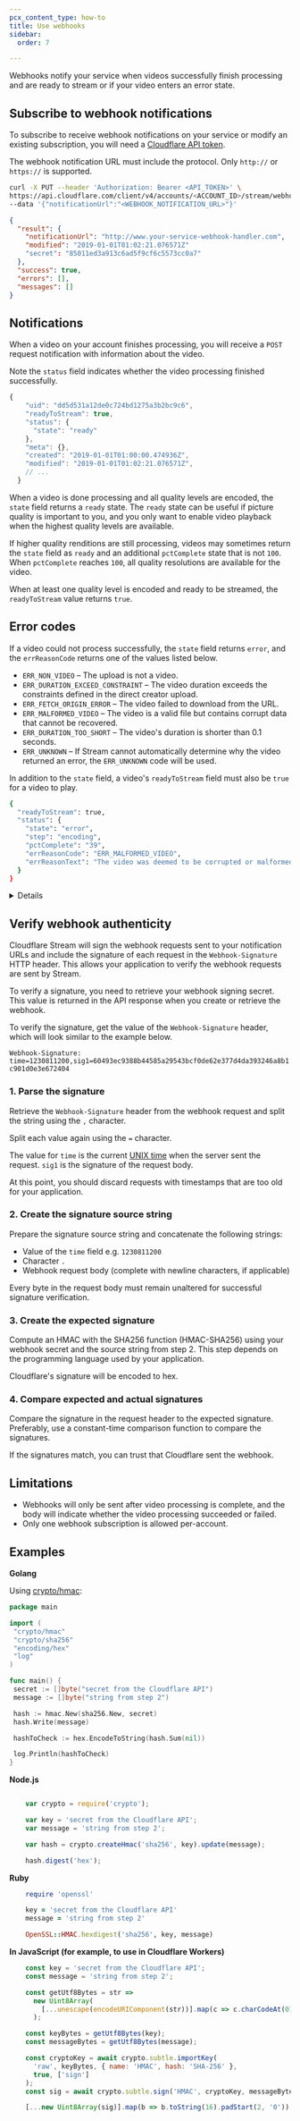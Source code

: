 ```yaml
---
pcx_content_type: how-to
title: Use webhooks
sidebar:
  order: 7

---
```



Webhooks notify your service when videos successfully finish processing and are ready to stream or if your video enters an error state.

## Subscribe to webhook notifications

To subscribe to receive webhook notifications on your service or modify an existing subscription, you will need a [Cloudflare API token](https://dash.cloudflare.com/profile/api-tokens).

The webhook notification URL must include the protocol. Only `http://` or `https://` is supported.

```bash
curl -X PUT --header 'Authorization: Bearer <API_TOKEN>' \
https://api.cloudflare.com/client/v4/accounts/<ACCOUNT_ID>/stream/webhook \
--data '{"notificationUrl":"<WEBHOOK_NOTIFICATION_URL>"}'
```

```json title="Example response"
{
  "result": {
    "notificationUrl": "http://www.your-service-webhook-handler.com",
    "modified": "2019-01-01T01:02:21.076571Z"
    "secret": "85011ed3a913c6ad5f9cf6c5573cc0a7"
  },
  "success": true,
  "errors": [],
  "messages": []
}
```

## Notifications

When a video on your account finishes processing, you will receive a `POST` request notification with information about the video.

Note the `status` field indicates whether the video processing finished successfully.

```javascript title="Example POST request body sent in response to successful encoding"
{
    "uid": "dd5d531a12de0c724bd1275a3b2bc9c6",
    "readyToStream": true,
    "status": {
      "state": "ready"
    },
    "meta": {},
    "created": "2019-01-01T01:00:00.474936Z",
    "modified": "2019-01-01T01:02:21.076571Z",
    // ...
  }
```

When a video is done processing and all quality levels are encoded, the `state` field returns a `ready` state. The `ready` state can be useful if picture quality is important to you, and you only want to enable video playback when the highest quality levels are available.

If higher quality renditions are still processing, videos may sometimes return the `state` field as `ready` and an additional `pctComplete` state that is not `100`. When `pctComplete` reaches `100`, all quality resolutions are available for the video.

When at least one quality level is encoded and ready to be streamed, the `readyToStream` value returns `true`.

## Error codes

If a video could not process successfully, the `state` field returns `error`, and the `errReasonCode` returns one of the values listed below.

* `ERR_NON_VIDEO` – The upload is not a video.
* `ERR_DURATION_EXCEED_CONSTRAINT` – The video duration exceeds the constraints defined in the direct creator upload.
* `ERR_FETCH_ORIGIN_ERROR` – The video failed to download from the URL.
* `ERR_MALFORMED_VIDEO` – The video is a valid file but contains corrupt data that cannot be recovered.
* `ERR_DURATION_TOO_SHORT` – The video's duration is shorter than 0.1 seconds.
* `ERR_UNKNOWN` – If Stream cannot automatically determine why the video returned an error, the `ERR_UNKNOWN` code will be used.

In addition to the `state` field, a video's `readyToStream` field must also be `true` for a video to play.

```bash title="Example error response" {2,4,7}
{
  "readyToStream": true,
  "status": {
    "state": "error",
    "step": "encoding",
    "pctComplete": "39",
    "errReasonCode": "ERR_MALFORMED_VIDEO",
    "errReasonText": "The video was deemed to be corrupted or malformed.",
  }
}
```


<Details header="Example: POST body for successful video encoding">

```json
{
 "uid": "6b9e68b07dfee8cc2d116e4c51d6a957",
 "creator": null,
 "thumbnail": "https://customer-f33zs165nr7gyfy4.cloudflarestream.com/6b9e68b07dfee8cc2d116e4c51d6a957/thumbnails/thumbnail.jpg",
 "thumbnailTimestampPct": 0,
 "readyToStream": true,
 "status": {
   "state": "ready",
   "pctComplete": "39.000000",
   "errorReasonCode": "",
   "errorReasonText": ""
 },
 "meta": {
   "filename": "small.mp4",
   "filetype": "video/mp4",
   "name": "small.mp4",
   "relativePath": "null",
   "type": "video/mp4"
 },
 "created": "2022-06-30T17:53:12.512033Z",
 "modified": "2022-06-30T17:53:21.774299Z",
 "size": 383631,
 "preview": "https://customer-f33zs165nr7gyfy4.cloudflarestream.com/6b9e68b07dfee8cc2d116e4c51d6a957/watch",
 "allowedOrigins": [],
 "requireSignedURLs": false,
 "uploaded": "2022-06-30T17:53:12.511981Z",
 "uploadExpiry": "2022-07-01T17:53:12.511973Z",
 "maxSizeBytes": null,
 "maxDurationSeconds": null,
 "duration": 5.5,
 "input": {
   "width": 560,
   "height": 320
 },
 "playback": {
   "hls": "https://customer-f33zs165nr7gyfy4.cloudflarestream.com/6b9e68b07dfee8cc2d116e4c51d6a957/manifest/video.m3u8",
   "dash": "https://customer-f33zs165nr7gyfy4.cloudflarestream.com/6b9e68b07dfee8cc2d116e4c51d6a957/manifest/video.mpd"
 },
 "watermark": null
}
```


</Details>

## Verify webhook authenticity

Cloudflare Stream will sign the webhook requests sent to your notification URLs and include the signature of each request in the `Webhook-Signature` HTTP header. This allows your application to verify the webhook requests are sent by Stream.

To verify a signature, you need to retrieve your webhook signing secret. This value is returned in the API response when you create or retrieve the webhook.

To verify the signature, get the value of the `Webhook-Signature` header, which will look similar to the example below.

`Webhook-Signature: time=1230811200,sig1=60493ec9388b44585a29543bcf0de62e377d4da393246a8b1c901d0e3e672404`

### 1. Parse the signature

Retrieve the `Webhook-Signature` header from the webhook request and split the string using the `,` character.

Split each value again using the `=` character.

The value for `time` is the current [UNIX time](https://en.wikipedia.org/wiki/Unix_time) when the server sent the request. `sig1` is the signature of the request body.

At this point, you should discard requests with timestamps that are too old for your application.

### 2. Create the signature source string

Prepare the signature source string and concatenate the following strings:

* Value of the `time` field e.g. `1230811200`
* Character `.`
* Webhook request body (complete with newline characters, if applicable)

Every byte in the request body must remain unaltered for successful signature verification.

### 3. Create the expected signature

Compute an HMAC with the SHA256 function (HMAC-SHA256) using your webhook secret and the source string from step 2.
This step depends on the programming language used by your application.

Cloudflare's signature will be encoded to hex.

### 4. Compare expected and actual signatures

Compare the signature in the request header to the expected signature. Preferably, use a constant-time comparison function to compare the signatures.

If the signatures match, you can trust that Cloudflare sent the webhook.

## Limitations

* Webhooks will only be sent after video processing is complete, and the body will indicate whether the video processing succeeded or failed.
* Only one webhook subscription is allowed per-account.

## Examples

**Golang**

Using [crypto/hmac](https://golang.org/pkg/crypto/hmac/#pkg-overview):

```go
package main

import (
 "crypto/hmac"
 "crypto/sha256"
 "encoding/hex"
 "log"
)

func main() {
 secret := []byte("secret from the Cloudflare API")
 message := []byte("string from step 2")

 hash := hmac.New(sha256.New, secret)
 hash.Write(message)

 hashToCheck := hex.EncodeToString(hash.Sum(nil))

 log.Println(hashToCheck)
}

```

**Node.js**

```js

    var crypto = require('crypto');

    var key = 'secret from the Cloudflare API';
    var message = 'string from step 2';

    var hash = crypto.createHmac('sha256', key).update(message);

    hash.digest('hex');
```

**Ruby**

```ruby
    require 'openssl'

    key = 'secret from the Cloudflare API'
    message = 'string from step 2'

    OpenSSL::HMAC.hexdigest('sha256', key, message)
```

**In JavaScript (for example, to use in Cloudflare Workers)**

```javascript
    const key = 'secret from the Cloudflare API';
    const message = 'string from step 2';

    const getUtf8Bytes = str =>
      new Uint8Array(
        [...unescape(encodeURIComponent(str))].map(c => c.charCodeAt(0))
      );

    const keyBytes = getUtf8Bytes(key);
    const messageBytes = getUtf8Bytes(message);

    const cryptoKey = await crypto.subtle.importKey(
      'raw', keyBytes, { name: 'HMAC', hash: 'SHA-256' },
      true, ['sign']
    );
    const sig = await crypto.subtle.sign('HMAC', cryptoKey, messageBytes);

    [...new Uint8Array(sig)].map(b => b.toString(16).padStart(2, '0')).join('');
```
